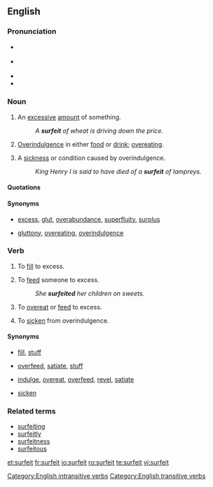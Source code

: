 {{was wotd|2007|July|20}}
==English==

===Pronunciation===
*{{a|RP}} {{IPA|/ˈsɜː.fɪt/}}
*{{a|US}} {{IPA|/ˈsɝː.fɪt/}}
*{{audio|en-us-surfeit.ogg|Audio (US)}}
*{{rhymes|ɜː(r)fɪt}}

===Noun===
{{en-noun|s|-}}

# {{countable}} An [[excessive]] [[amount]] of something.
#: ''A '''surfeit''' of wheat is driving down the price.''
# {{uncountable}} [[overindulgence|Overindulgence]] in either [[food]] or [[drink]]; [[overeat]]ing.
# {{countable}} A [[sickness]] or condition caused by overindulgence.
#: ''King Henry I is said to have died of a '''surfeit''' of lampreys.''

====Quotations====
{{seeCites}}

====Synonyms====
*{{sense|excessive amount of something}} [[excess]], [[glut]], [[overabundance]], [[superfluity]], [[surplus]]
*{{sense|overindulgence in food or drink}} [[gluttony]], [[overeating]], [[overindulgence]]

===Verb===
{{en-verb}}

# {{transitive}} To [[fill]] to excess.
# {{transitive}} To [[feed]] someone to excess.
#: ''She '''surfeited''' her children on sweets.''
# {{context|intransitive|reflexive}} To [[overeat]] or [[feed]] to excess.
# {{context|intransitive|reflexive}} To [[sicken]] from overindulgence.

====Synonyms====
*{{sense|to fill to excess}} [[fill]], [[stuff]]
*{{sense|to feed someone to excess}} [[overfeed]], [[satiate]], [[stuff]]
*{{sense|to overeat or feed to excess}} [[indulge]], [[overeat]], [[overfeed]], [[revel]], [[satiate]]
*{{sense|to sicken from overindulgence}} [[sicken]]

===Related terms===
*[[surfeiting]]
*[[surfeitly]]
*[[surfeitness]]
*[[surfeitous]]

[[Category:English intransitive verbs]]
[[Category:English transitive verbs]]

[[et:surfeit]]
[[fr:surfeit]]
[[io:surfeit]]
[[ro:surfeit]]
[[te:surfeit]]
[[vi:surfeit]]